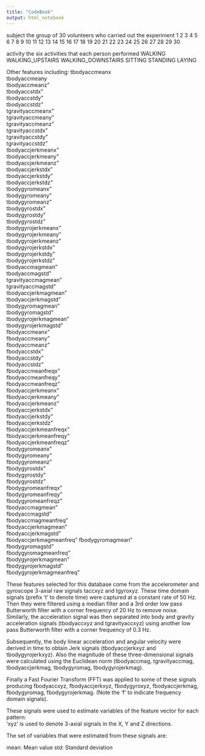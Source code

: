 ```yaml
---
title: "CodeBook"
output: html_notebook
---
```

subject
  the group of 30 volunteers who carried out the experiment
    1
    2
    3
    4
    5
    6
    7
    8
    9
    10
    11
    12
    13
    14
    15
    16
    17
    18
    19
    20
    21
    22
    23
    24
    25
    26
    27
    28
    29
    30

activity
  the six activities that each person performed
 WALKING
 WALKING_UPSTAIRS
 WALKING_DOWNSTAIRS
 SITTING
 STANDING
 LAYING
 
Other features including: 
tbodyaccmeanx           
tbodyaccmeany           
tbodyaccmeanz"           
tbodyaccstdx"            
tbodyaccstdy"            
tbodyaccstdz"            
tgravityaccmeanx"        
tgravityaccmeany"        
tgravityaccmeanz"        
tgravityaccstdx"         
tgravityaccstdy"         
tgravityaccstdz"         
tbodyaccjerkmeanx"       
tbodyaccjerkmeany"       
tbodyaccjerkmeanz"       
tbodyaccjerkstdx"        
tbodyaccjerkstdy"        
tbodyaccjerkstdz"        
tbodygyromeanx"          
tbodygyromeany"          
tbodygyromeanz"          
tbodygyrostdx"           
tbodygyrostdy"           
tbodygyrostdz"           
tbodygyrojerkmeanx"      
tbodygyrojerkmeany"      
tbodygyrojerkmeanz"      
tbodygyrojerkstdx"       
tbodygyrojerkstdy"       
tbodygyrojerkstdz"       
tbodyaccmagmean"         
tbodyaccmagstd"          
tgravityaccmagmean"      
tgravityaccmagstd"       
tbodyaccjerkmagmean"     
tbodyaccjerkmagstd"      
tbodygyromagmean"        
tbodygyromagstd"         
tbodygyrojerkmagmean"    
tbodygyrojerkmagstd"     
fbodyaccmeanx"           
fbodyaccmeany"           
fbodyaccmeanz"           
fbodyaccstdx"            
fbodyaccstdy"            
fbodyaccstdz"            
fbodyaccmeanfreqx"       
fbodyaccmeanfreqy"       
fbodyaccmeanfreqz"       
fbodyaccjerkmeanx"       
fbodyaccjerkmeany"       
fbodyaccjerkmeanz"       
fbodyaccjerkstdx"        
fbodyaccjerkstdy"        
fbodyaccjerkstdz"        
fbodyaccjerkmeanfreqx"   
fbodyaccjerkmeanfreqy"   
fbodyaccjerkmeanfreqz"   
fbodygyromeanx"          
fbodygyromeany"          
fbodygyromeanz"          
fbodygyrostdx"           
fbodygyrostdy"           
fbodygyrostdz"           
fbodygyromeanfreqx"      
fbodygyromeanfreqy"      
fbodygyromeanfreqz"      
fbodyaccmagmean"         
fbodyaccmagstd"          
fbodyaccmagmeanfreq"     
fbodyaccjerkmagmean"     
fbodyaccjerkmagstd"      
fbodyaccjerkmagmeanfreq" 
fbodygyromagmean"        
fbodygyromagstd"         
fbodygyromagmeanfreq"    
fbodygyrojerkmagmean"    
fbodygyrojerkmagstd"     
fbodygyrojerkmagmeanfreq"

These features selected for this database come from the accelerometer and gyroscope 3-axial raw signals taccxyz and tgyroxyz. These time domain signals (prefix 't' to denote time) were captured at a constant rate of 50 Hz. Then they were filtered using a median filter and a 3rd order low pass Butterworth filter with a corner frequency of 20 Hz to remove noise. Similarly, the acceleration signal was then separated into body and gravity acceleration signals (tbodyaccxyz and tgravityaccxyz) using another low pass Butterworth filter with a corner frequency of 0.3 Hz. 

Subsequently, the body linear acceleration and angular velocity were derived in time to obtain Jerk signals (tbodyaccjerkxyz and tbodygyrojerkxyz). Also the magnitude of these three-dimensional signals were calculated using the Euclidean norm (tbodyaccmag, tgravityaccmag, tbodyaccjerkmag, tbodygyromag, tbodygyrojerkmag). 

Finally a Fast Fourier Transform (FFT) was applied to some of these signals producing fbodyaccxyz, fbodyaccjerkxyz, fbodygyroxyz, fbodyaccjerkmag, fbodygyromag, fbodygyrojerkmag. (Note the 'f' to indicate frequency domain signals). 

These signals were used to estimate variables of the feature vector for each pattern:  
'xyz' is used to denote 3-axial signals in the X, Y and Z directions.

The set of variables that were estimated from these signals are: 

mean: Mean value
std: Standard deviation